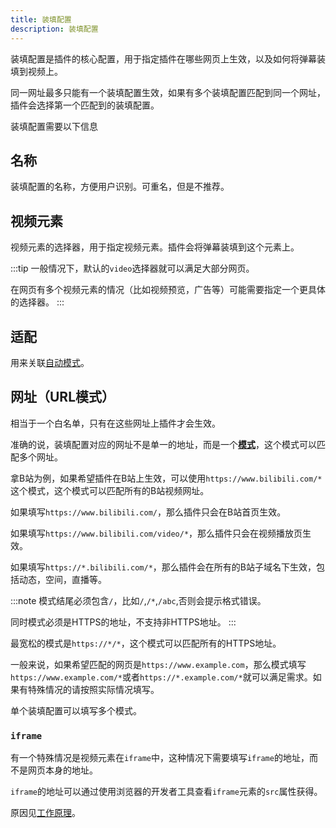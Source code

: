 ```yaml
---
title: 装填配置
description: 装填配置
---
```


装填配置是插件的核心配置，用于指定插件在哪些网页上生效，以及如何将弹幕装填到视频上。

同一网址最多只能有一个装填配置生效，如果有多个装填配置匹配到同一个网址，插件会选择第一个匹配到的装填配置。

装填配置需要以下信息

## 名称

装填配置的名称，方便用户识别。可重名，但是不推荐。

## 视频元素

视频元素的选择器，用于指定视频元素。插件会将弹幕装填到这个元素上。

:::tip
一般情况下，默认的`video`选择器就可以满足大部分网页。

在网页有多个视频元素的情况（比如视频预览，广告等）可能需要指定一个更具体的选择器。
:::

## 适配

用来关联[自动模式](/details/auto-mode)。

## 网址（URL模式）

相当于一个白名单，只有在这些网址上插件才会生效。

准确的说，装填配置对应的网址不是单一的地址，而是一个[**模式**](https://developer.mozilla.org/en-US/docs/Web/API/URLPattern/URLPattern)，这个模式可以匹配多个网址。

拿B站为例，如果希望插件在B站上生效，可以使用`https://www.bilibili.com/*`这个模式，这个模式可以匹配所有的B站视频网址。

如果填写`https://www.bilibili.com/`，那么插件只会在B站首页生效。

如果填写`https://www.bilibili.com/video/*`，那么插件只会在视频播放页生效。

如果填写`https://*.bilibili.com/*`，那么插件会在所有的B站子域名下生效，包括动态，空间，直播等。

:::note
模式结尾必须包含`/`，比如`/`,`/*`,`/abc`,否则会提示格式错误。

同时模式必须是HTTPS的地址，不支持非HTTPS地址。
:::

最宽松的模式是`https://*/*`，这个模式可以匹配所有的HTTPS地址。

一般来说，如果希望匹配的网页是`https://www.example.com`，那么模式填写`https://www.example.com/*`或者`https://*.example.com/*`就可以满足需求。如果有特殊情况的请按照实际情况填写。

单个装填配置可以填写多个模式。

### `iframe`

有一个特殊情况是视频元素在`iframe`中，这种情况下需要填写`iframe`的地址，而不是网页本身的地址。

`iframe`的地址可以通过使用浏览器的开发者工具查看`iframe`元素的`src`属性获得。

原因见[工作原理](/details/limitations#iframe)。
